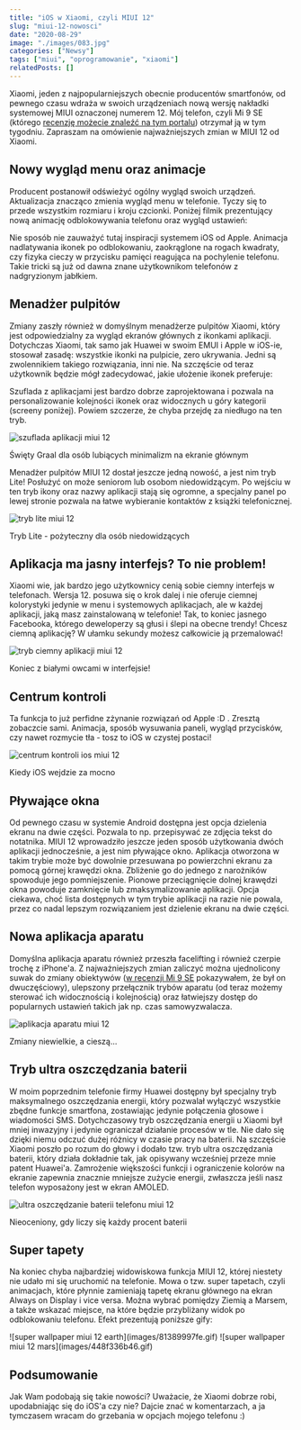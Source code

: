 ```yaml
---
title: "iOS w Xiaomi, czyli MIUI 12"
slug: "miui-12-nowosci"
date: "2020-08-29"
image: "./images/083.jpg"
categories: ["Newsy"]
tags: ["miui", "oprogramowanie", "xiaomi"]
relatedPosts: []
---
```


Xiaomi, jeden z najpopularniejszych obecnie producentów smartfonów, od pewnego czasu wdraża w swoich urządzeniach nową wersję nakładki systemowej MIUI oznaczonej numerem 12. Mój telefon, czyli Mi 9 SE (którego [recenzję możecie znaleźć na tym portalu](/recenzja-xiaomi-mi-9-se)) otrzymał ją w tym tygodniu. Zapraszam na omówienie najważniejszych zmian w MIUI 12 od Xiaomi.

## Nowy wygląd menu oraz animacje

Producent postanowił odświeżyć ogólny wygląd swoich urządzeń. Aktualizacja znacząco zmienia wygląd menu w telefonie. Tyczy się to przede wszystkim rozmiaru i kroju czcionki. Poniżej filmik prezentujący nową animację odblokowywania telefonu oraz wygląd ustawień:

<YouTube id='lB_AYPLgNPw' title='miui 12 nowe animacje'></YouTube>

<YouTube id='VakOzPwILWI' title='miui 12 nowe menu ustawień'></YouTube>

Nie sposób nie zauważyć tutaj inspiracji systemem iOS od Apple. Animacja nadlatywania ikonek po odblokowaniu, zaokrąglone na rogach kwadraty, czy fizyka cieczy w przycisku pamięci reagująca na pochylenie telefonu. Takie tricki są już od dawna znane użytkownikom telefonów z nadgryzionym jabłkiem.

## Menadżer pulpitów

Zmiany zaszły również w domyślnym menadżerze pulpitów Xiaomi, który jest odpowiedzialny za wygląd ekranów głównych z ikonkami aplikacji. Dotychczas Xiaomi, tak samo jak Huawei w swoim EMUI i Apple w iOS-ie, stosował zasadę: wszystkie ikonki na pulpicie, zero ukrywania. Jedni są zwolennikiem takiego rozwiązania, inni nie. Na szczęście od teraz użytkownik będzie mógł zadecydować, jakie ułożenie ikonek preferuje:

<YouTube id='YMez1VB9r50' title='miui 12 szuflada z aplikacjami'></YouTube>

Szuflada z aplikacjami jest bardzo dobrze zaprojektowana i pozwala na personalizowanie kolejności ikonek oraz widocznych u góry kategorii (screeny poniżej). Powiem szczerze, że chyba przejdę za niedługo na ten tryb.

![szuflada aplikacji miui 12](images/szuflada-miui-12_redark.jpg)

<ImageDescription>Święty Graal dla osób lubiących minimalizm na ekranie głównym</ImageDescription>

Menadżer pulpitów MIUI 12 dostał jeszcze jedną nowość, a jest nim tryb Lite! Posłużyć on może seniorom lub osobom niedowidzącym. Po wejściu w ten tryb ikony oraz nazwy aplikacji stają się ogromne, a specjalny panel po lewej stronie pozwala na łatwe wybieranie kontaktów z książki telefonicznej.

![tryb lite miui 12](images/tryb-lite-miui-12_redark.jpg)

<ImageDescription>Tryb Lite - pożyteczny dla osób niedowidzących</ImageDescription>

## Aplikacja ma jasny interfejs? To nie problem!

Xiaomi wie, jak bardzo jego użytkownicy cenią sobie ciemny interfejs w telefonach. Wersja 12. posuwa się o krok dalej i nie oferuje ciemnej kolorystyki jedynie w menu i systemowych aplikacjach, ale w każdej aplikacji, jaką masz zainstalowaną w telefonie! Tak, to koniec jasnego Facebooka, którego deweloperzy są głusi i ślepi na obecne trendy! Chcesz ciemną aplikację? W ułamku sekundy możesz całkowicie ją przemalować!

![tryb ciemny aplikacji miui 12](images/tryb-ciemny-miui-12_redark.jpg)

<ImageDescription>Koniec z białymi owcami w interfejsie!</ImageDescription>

<YouTube id='BIhSJ1kmpRQ' title='miui 12 automatyczna zmiana kolorów aplikacji'></YouTube>

## Centrum kontroli

Ta funkcja to już perfidne zżynanie rozwiązań od Apple :D . Zresztą zobaczcie sami. Animacja, sposób wysuwania paneli, wygląd przycisków, czy nawet rozmycie tła - tosz to iOS w czystej postaci!

<YouTube id='lGFRMC4nlZI' title='miui 12 centrum kontroli'></YouTube>

![centrum kontroli ios miui 12](images/centrum-kontroli-miui-12_redark.jpg)

<ImageDescription>Kiedy iOS wejdzie za mocno</ImageDescription>

## Pływające okna

Od pewnego czasu w systemie Android dostępna jest opcja dzielenia ekranu na dwie części. Pozwala to np. przepisywać ze zdjęcia tekst do notatnika. MIUI 12 wprowadziło jeszcze jeden sposób użytkowania dwóch aplikacji jednocześnie, a jest nim pływające okno. Aplikacja otworzona w takim trybie może być dowolnie przesuwana po powierzchni ekranu za pomocą górnej krawędzi okna. Zbliżenie go do jednego z narożników spowoduje jego pomniejszenie. Pionowe przeciągnięcie dolnej krawędzi okna powoduje zamknięcie lub zmaksymalizowanie aplikacji. Opcja ciekawa, choć lista dostępnych w tym trybie aplikacji na razie nie powala, przez co nadal lepszym rozwiązaniem jest dzielenie ekranu na dwie części.

<YouTube id='AW9G1M-596s' title='miui 12 pływające okna'></YouTube>

## Nowa aplikacja aparatu

Domyślna aplikacja aparatu również przeszła facelifting i również czerpie trochę z iPhone'a. Z najważniejszych zmian zaliczyć można ujednolicony suwak do zmiany obiektywów ([w recenzji Mi 9 SE](/recenzja-xiaomi-mi-9-se) pokazywałem, że był on dwuczęściowy), ulepszony przełącznik trybów aparatu (od teraz możemy sterować ich widocznością i kolejnością) oraz łatwiejszy dostęp do popularnych ustawień takich jak np. czas samowyzwalacza.

![aplikacja aparatu miui 12](images/aparat-miui-12_redark.jpg)

<ImageDescription>Zmiany niewielkie, a cieszą...</ImageDescription>

## Tryb ultra oszczędzania baterii

W moim poprzednim telefonie firmy Huawei dostępny był specjalny tryb maksymalnego oszczędzania energii, który pozwalał wyłączyć wszystkie zbędne funkcje smartfona, zostawiając jedynie połączenia głosowe i wiadomości SMS. Dotychczasowy tryb oszczędzania energii u Xiaomi był mniej inwazyjny i jedynie ograniczał działanie procesów w tle. Nie dało się dzięki niemu odczuć dużej różnicy w czasie pracy na baterii. Na szczęście Xiaomi poszło po rozum do głowy i dodało tzw. tryb ultra oszczędzania baterii, który działa dokładnie tak, jak opisywany wcześniej przeze mnie patent Huawei'a. Zamrożenie większości funkcji i ograniczenie kolorów na ekranie zapewnia znacznie mniejsze zużycie energii, zwłaszcza jeśli nasz telefon wyposażony jest w ekran AMOLED.

![ultra oszczędzanie baterii telefonu miui 12](images/ultra-oszczedzanie-baterii-miui-12_redark.jpg)

<ImageDescription>Nieoceniony, gdy liczy się każdy procent baterii</ImageDescription>

## Super tapety

Na koniec chyba najbardziej widowiskowa funkcja MIUI 12, której niestety nie udało mi się uruchomić na telefonie. Mowa o tzw. super tapetach, czyli animacjach, które płynnie zamieniają tapetę ekranu głównego na ekran Always on Display i vice versa. Można wybrać pomiędzy Ziemią a Marsem, a także wskazać miejsce, na które będzie przybliżany widok po odblokowaniu telefonu. Efekt prezentują poniższe gify:

<Gallery>
![super wallpaper miui 12 earth](images/81389997fe.gif)
![super wallpaper miui 12 mars](images/448f336b46.gif)
</Gallery>

## Podsumowanie

Jak Wam podobają się takie nowości? Uważacie, że Xiaomi dobrze robi, upodabniając się do iOS'a czy nie? Dajcie znać w komentarzach, a ja tymczasem wracam do grzebania w opcjach mojego telefonu :)
